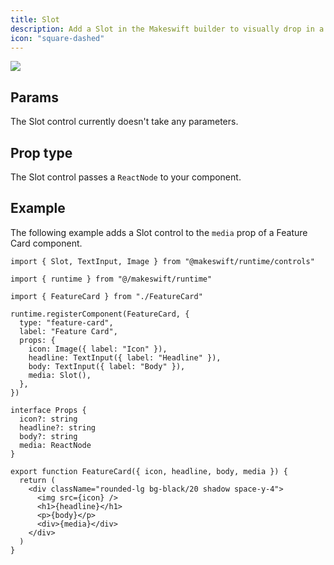 ```yaml
---
title: Slot
description: Add a Slot in the Makeswift builder to visually drop in a `ReactNode`.
icon: "square-dashed"
---
```


<Frame type="glass" caption="A slot inside of a Feature Card component">
  <img src="/images/slot-control.png" />
</Frame>

## Params

The Slot control currently doesn't take any parameters.

## Prop type

The Slot control passes a `ReactNode` to your component.

## Example

The following example adds a Slot control to the `media` prop of a Feature Card component.

<CodeGroup>

```tsx FeatureCard.makeswift.ts
import { Slot, TextInput, Image } from "@makeswift/runtime/controls"

import { runtime } from "@/makeswift/runtime"

import { FeatureCard } from "./FeatureCard"

runtime.registerComponent(FeatureCard, {
  type: "feature-card",
  label: "Feature Card",
  props: {
    icon: Image({ label: "Icon" }),
    headline: TextInput({ label: "Headline" }),
    body: TextInput({ label: "Body" }),
    media: Slot(),
  },
})
```

```tsx FeatureCard.tsx
interface Props {
  icon?: string
  headline?: string
  body?: string
  media: ReactNode
}

export function FeatureCard({ icon, headline, body, media }) {
  return (
    <div className="rounded-lg bg-black/20 shadow space-y-4">
      <img src={icon} />
      <h1>{headline}</h1>
      <p>{body}</p>
      <div>{media}</div>
    </div>
  )
}
```

</CodeGroup>


<NamingConventions />
